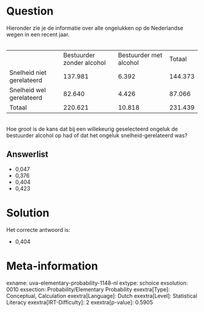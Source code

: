 Question
========

Hieronder zie je de informatie over alle ongelukken op de Nederlandse
wegen in een recent jaar.\
\

  --------------------------- --------------------------- ------------------------ ---------
                              Bestuurder zonder alcohol   Bestuurder met alcohol   Totaal
  Snelheid niet gerelateerd   137.981                     6.392                    144.373
  Snelheid wel gerelateerd    82.640                      4.426                    87.066
  Totaal                      220.621                     10.818                   231.439
  --------------------------- --------------------------- ------------------------ ---------

\
Hoe groot is de kans dat bij een willekeurig geselecteerd ongeluk de
bestuurder alcohol op had of dat het ongeluk snelheid-gerelateerd was?\

Answerlist
----------

* 0,047
* 0,376
* 0,404
* 0,423

Solution
========

Het correcte antwoord is: 

* 0,404

Meta-information
================
exname: uva-elementary-probability-1148-nl
extype: schoice
exsolution: 0010
exsection: Probability/Elementary Probability 
exextra[Type]: Conceptual, Calculation
exextra[Language]: Dutch
exextra[Level]: Statistical Literacy
exextra[IRT-Difficulty]: 2
exextra[p-value]: 0.5905
